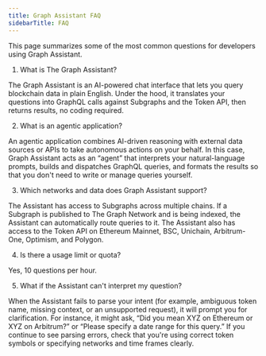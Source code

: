 ```yaml
---
title: Graph Assistant FAQ
sidebarTitle: FAQ
---
```


This page summarizes some of the most common questions for developers using Graph Assistant.

1. What is The Graph Assistant?

The Graph Assistant is an AI-powered chat interface that lets you query blockchain data in plain English. Under the hood, it translates your questions into GraphQL calls against Subgraphs and the Token API, then returns results, no coding required.

2. What is an agentic application?

An agentic application combines AI-driven reasoning with external data sources or APIs to take autonomous actions on your behalf. In this case, Graph Assistant acts as an “agent” that interprets your natural-language prompts, builds and dispatches GraphQL queries, and formats the results so that you don't need to write or manage queries yourself.

3. Which networks and data does Graph Assistant support?

The Assistant has access to Subgraphs across multiple chains. If a Subgraph is published to The Graph Network and is being indexed, the Assistant can automatically route queries to it. The Assistant also has access to the Token API on Ethereum Mainnet, BSC, Unichain, Arbitrum-One, Optimism, and Polygon.

4. Is there a usage limit or quota?

Yes, 10 questions per hour.

5. What if the Assistant can't interpret my question?

When the Assistant fails to parse your intent (for example, ambiguous token name, missing context, or an unsupported request), it will prompt you for clarification. For instance, it might ask, “Did you mean XYZ on Ethereum or XYZ on Arbitrum?” or “Please specify a date range for this query.” If you continue to see parsing errors, check that you're using correct token symbols or specifying networks and time frames clearly.
